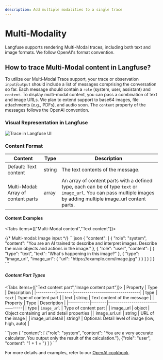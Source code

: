 ```yaml
---
description: Add multiple modalities to a single trace
---
```


# Multi-Modality

Langfuse supports rendering Multi-Modal traces, including both text and image formats. We follow OpenAI's format convention. 

## How to trace Multi-Modal content in Langfuse?

To utilize our Multi-Modal Trace support, your trace or observation `input`/`output` should include a list of messages comprising the conversation so far. Each message should contain a `role` (system, user, assistant) and `content`. To display multi-modal content, you can pass a combination of text and image URLs. We plan to extend support to base64 images, file attachments (e.g., PDFs), and audio soon. The `content` property of the messages follows the OpenAI convention.

### Visual Representation in Langfuse 
<Frame border>

![Trace in Langfuse UI](/images/docs/multi-modal-trace.png)
</Frame>

### Content Format

| Content             | Type   | Description                                                                 |
|-------------------------|--------|-----------------------------------------------------------------------------|
| Default: Text content            | string | The text contents of the message.                                           |
| Multi-Modal: Array of content parts  | array  | An array of content parts with a defined type, each can be of type `text` or `image_url`. You can pass multiple images by adding multiple image_url content parts. |

#### Content Examples

<Tabs items={["Multi-Modal content","Text content"]}>

<Tab>
{/* Multi-modal: Image input */}
```json
{
  "content": [
    {
      "role": "system",
      "content": "You are an AI trained to describe and interpret images. Describe the main objects and actions in the image."
    },
    {
      "role": "user",
      "content": [
        { 
          "type": "text",
          "text": "What's happening in this image?"
        },
        { 
          "type": "image_url",
          "image_url": {
            "url": "https://example.com/image.jpg"
          }
        }
      ]
    }
  ]
}
```

##### Content Part Types

<Tabs items={["Text content part","Image content part"]}>
<Tab>
| Property | Type   | Description                      |
|----------|--------|----------------------------------|
| type     | `text` | Type of content part             |
| text     | string | Text content of the message      |
</Tab>
<Tab>
| Property  | Type   | Description                      |
|-----------|--------|----------------------------------|
| type      | `image_url` | Type of content part             |
| image_url | object | Object containing url and detail properties  |
| image_url.url       | string | URL of the image                 |
| image_url.detail    | string? | Optional: Detail level of image (low, high, auto) |
</Tab>
</Tabs>

</Tab>
<Tab>
```json
{
  "content": [
    {"role": "system", "content": "You are a very accurate calculator. You output only the result of the calculation."},
    {"role": "user", "content": "1 + 1 = "}
  ]
}
```
</Tab>
</Tabs>

For more details and examples, refer to our [OpenAI cookbook](/docs/integrations/openai/python/examples).